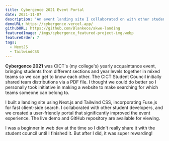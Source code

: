 ```yaml
---
title: Cybergence 2021 Event Portal
date: 2021-11-07
description: 'An event landing site I collaborated on with other students.'
demoURL: https://cybergence.vercel.app/
githubURL: https://github.com/Blankeos/akwe-landing
featuredImage: /imgs/cybergence_featured-project-img.webp
featureOrder: 7
tags:
  - NextJS
  - TailwindCSS
---
```


**Cybergence 2021** was CICT's (my college's) yearly acquaintance event, bringing students from different sections and year levels together in mixed teams so we can get to know each other. The CICT Student Council initially shared team distributions via a PDF file. I thought we could do better so I personally took initiative in making a website to make searching for which teams someone can belong to.

I built a landing site using Next.js and Tailwind CSS, incorporating Fuse.js for fast client-side search. I collaborated with other student developers, and we created a user-friendly portal that significantly improved the event experience. The live demo and GitHub repository are available for viewing.

I was a beginner in web dev at the time so I didn't really share it with the student council until I finished it. But after I did, it was super rewarding!
